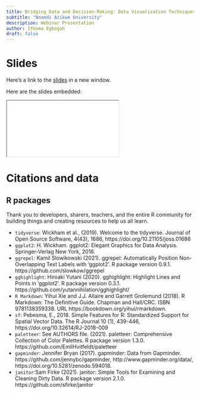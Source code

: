 ```yaml
---
title: Bridging Data and Decision-Making: Data Visualization Techniques with R
subtitle: "Nnamdi Azikwe University"
description: Webinar Presentation
author: Ifeoma Egbogah
draft: false
---
```


# Slides

Here's a link to the [slides](/slides/index.qmd){target="_blank"} in a new window.

Here are the slides embedded:

<iframe class="slide-deck ar16x9" src="/slides/index.html" title="Presentation slides">

</iframe>

# Citations and data

## R packages

Thank you to developers, sharers, teachers, and the entire R community for building things and creating resources to help us all learn.

-   `tidyverse`: Wickham et al., (2019). Welcome to the tidyverse. Journal of Open Source Software, 4(43), 1686, https://doi.org/10.21105/joss.01686
-   `ggplot2`: H. Wickham. ggplot2: Elegant Graphics for Data Analysis. Springer-Verlag New York, 2016.
-   `ggrepel`: Kamil Slowikowski (2021). ggrepel: Automatically Position Non-Overlapping Text Labels with 'ggplot2'. R package version 0.9.1. https://github.com/slowkow/ggrepel
-   `gghighlight`: Hiroaki Yutani (2020). gghighlight: Highlight Lines and Points in 'ggplot2'. R package version 0.3.1. https://github.com/yutannihilation/gghighlight/
-   `R Markdown`: Yihui Xie and J.J. Allaire and Garrett Grolemund (2018). R Markdown: The Definitive Guide. Chapman and Hall/CRC. ISBN 9781138359338. URL https://bookdown.org/yihui/rmarkdown.
-   `sf`: Pebesma, E., 2018. Simple Features for R: Standardized Support for Spatial Vector Data. The R Journal 10 (1), 439-446, https://doi.org/10.32614/RJ-2018-009
-   `paletteer`: See AUTHORS file. (2021). paletteer: Comprehensive Collection of Color Palettes. R package version 1.3.0. https://github.com/EmilHvitfeldt/paletteer
-   `gapminder`: Jennifer Bryan (2017). gapminder: Data from Gapminder. https://github.com/jennybc/gapminder, http://www.gapminder.org/data/, https://doi.org/10.5281/zenodo.594018.
-   `janitor`:Sam Firke (2021). janitor: Simple Tools for Examining and Cleaning Dirty Data. R package version 2.1.0. https://github.com/sfirke/janitor
